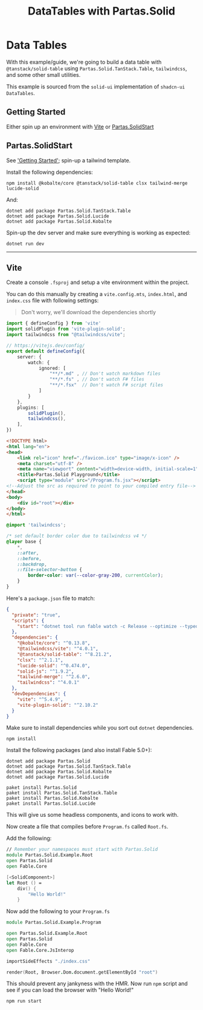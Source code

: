 ﻿---
title: DataTables with Partas.Solid
---

# Data Tables

With this example/guide, we're going to build a data table with `@tanstack/solid-table`
using `Partas.Solid.TanStack.Table`, `tailwindcss`, and some other small utilities.

This example is sourced from the `solid-ui` implementation of `shadcn-ui` `DataTables`.

## Getting Started

Either spin up an environment with [Vite](#vite) or [Partas.SolidStart](#partassolidstart)


## Partas.SolidStart

See ['Getting Started'](/partas-solid/installation); spin-up a tailwind template.

Install the following dependencies:

```ansi
npm install @kobalte/core @tanstack/solid-table clsx tailwind-merge lucide-solid
```

And:

```ansi
dotnet add package Partas.Solid.TanStack.Table
dotnet add package Partas.Solid.Lucide
dotnet add package Partas.Solid.Kobalte
```

Spin-up the dev server and make sure everything is working as expected:

```ansi
dotnet run dev
```

---

## Vite

Create a console `.fsproj` and setup a vite environment within the project.

You can do this manually by creating a `vite.config.mts`, `index.html`, and `index.css` file with following settings:

> Don't worry, we'll download the dependencies shortly

```ts tab title="vite.config.mts"
import { defineConfig } from 'vite'
import solidPlugin from 'vite-plugin-solid';
import tailwindcss from "@tailwindcss/vite";

// https://vitejs.dev/config/
export default defineConfig({
    server: {
        watch: {
            ignored: [
                "**/*.md" , // Don't watch markdown files
                "**/*.fs" , // Don't watch F# files
                "**/*.fsx"  // Don't watch F# script files
            ]
        }
    },
    plugins: [
        solidPlugin(),
        tailwindcss(),
    ],
})
```

```html tab title="index.html"
<!DOCTYPE html>
<html lang="en">
<head>
    <link rel="icon" href="./favicon.ico" type="image/x-icon" />
    <meta charset="utf-8" />
    <meta name="viewport" content="width=device-width, initial-scale=1" />
    <title>Partas.Solid Playground</title>
    <script type="module" src="/Program.fs.jsx"></script> 
<!--Adjust the src as required to point to your compiled entry file-->
</head>
<body>
    <div id="root"></div>
</body>
</html>
```

```css tab title="index.css"
@import 'tailwindcss';

/* set default border color due to tailwindcss v4 */
@layer base {
    *,
    ::after,
    ::before,
    ::backdrop,
    ::file-selector-button {
        border-color: var(--color-gray-200, currentColor);
    }
}
```

Here's a `package.json` file to match:

```json title="package.json"
{
  "private": "true",
  "scripts": {
    "start": "dotnet tool run fable watch -c Release --optimize --typedArrays false -e .fs.jsx --run vite",
  },
  "dependencies": {
    "@kobalte/core": "^0.13.8",
    "@tailwindcss/vite": "^4.0.1",
    "@tanstack/solid-table": "^8.21.2",
    "clsx": "^2.1.1",
    "lucide-solid": "^0.474.0",
    "solid-js": "^1.9.2",
    "tailwind-merge": "^2.6.0",
    "tailwindcss": "^4.0.1"
  },
  "devDependencies": {
    "vite": "^5.4.9",
    "vite-plugin-solid": "^2.10.2"
  }
}
```

Make sure to install dependencies while you sort out `dotnet` dependencies.

```ansi
npm install
```

Install the following packages (and also install Fable 5.0+):

```ansi tab title="dotnet"
dotnet add package Partas.Solid
dotnet add package Partas.Solid.TanStack.Table
dotnet add package Partas.Solid.Kobalte
dotnet add package Partas.Solid.Lucide
```

```ansi tab title="paket"
paket install Partas.Solid
paket install Partas.Solid.TanStack.Table
paket install Partas.Solid.Kobalte
paket install Partas.Solid.Lucide
```

This will give us some headless components, and icons to work with.

Now create a file that compiles before `Program.fs` called `Root.fs`.

Add the following:

```fsharp title="Root.fs"
// Remember your namespaces must start with Partas.Solid
module Partas.Solid.Example.Root
open Partas.Solid
open Fable.Core

[<SolidComponent>]
let Root () =
    div() {
        "Hello World!"
    }
```

Now add the following to your `Program.fs`

```fsharp title="Program.fs"
module Partas.Solid.Example.Program

open Partas.Solid.Example.Root
open Partas.Solid
open Fable.Core
open Fable.Core.JsInterop

importSideEffects "./index.css"

render(Root, Browser.Dom.document.getElementById "root")
```

This should prevent any jankyness with the HMR. Now run `npm` script and see if you
can load the browser with "Hello World!"

```ansi
npm run start
```

